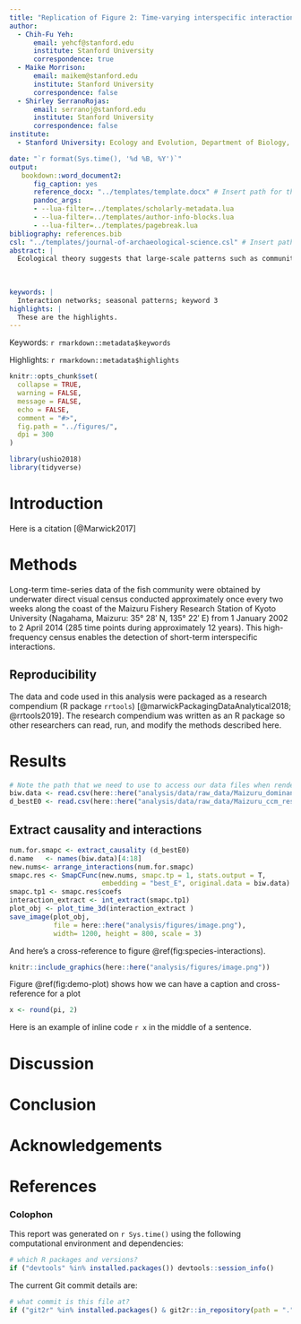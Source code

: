```yaml
---
title: "Replication of Figure 2: Time-varying interspecific interactions in a subset of the Maizuru fish community"
author:
  - Chih-Fu Yeh:
      email: yehcf@stanford.edu
      institute: Stanford University
      correspondence: true
  - Maike Morrison:
      email: maikem@stanford.edu
      institute: Stanford University
      correspondence: false
  - Shirley SerranoRojas:
      email: serranoj@stanford.edu
      institute: Stanford University
      correspondence: false
institute:
  - Stanford University: Ecology and Evolution, Department of Biology, Stanford University, USA

date: "`r format(Sys.time(), '%d %B, %Y')`"
output: 
   bookdown::word_document2:
      fig_caption: yes
      reference_docx: "../templates/template.docx" # Insert path for the DOCX file
      pandoc_args:
      - --lua-filter=../templates/scholarly-metadata.lua
      - --lua-filter=../templates/author-info-blocks.lua
      - --lua-filter=../templates/pagebreak.lua
bibliography: references.bib
csl: "../templates/journal-of-archaeological-science.csl" # Insert path for the bib-style
abstract: |
  Ecological theory suggests that large-scale patterns such as community stability can be influenced by changes in interspecific interactions that arise from the behavioural and/or physiological responses of individual species varying over time. Although this theory has experimental support, evidence from natural ecosystems is lacking. Here, using tools for analysing nonlinear time series and a 12-year-long dataset of fortnightly collected observations on a natural marine fish community in Maizuru Bay, Japan, the show that short-term changes in interaction networks influence overall community dynamics. Figure 2 shows that interactions in the Maizuru Bay fish community are not static; this contradicts a common assumption of ecological research. Instead, they change over time, as expected for a system with nonlinear dynamics. Of the 14 interspecific interactions, on average 8 are negative and 6 are positive. ...
  
  
  
keywords: |
  Interaction networks; seasonal patterns; keyword 3
highlights: |
  These are the highlights. 
---
```


<!-- This is the format for text comments that will be ignored during renderings. Do not put R code in these comments because it will not be ignored. -->

<!-- With the following code you can access and display values from the yml header above. -->

Keywords: `r rmarkdown::metadata$keywords`

Highlights: `r rmarkdown::metadata$highlights`

<!-- The following code chunk defines some general settings how code chunks should behave. -->

```r
knitr::opts_chunk$set(
  collapse = TRUE,
  warning = FALSE,
  message = FALSE,
  echo = FALSE,
  comment = "#>",
  fig.path = "../figures/",
  dpi = 300
)

library(ushio2018)
library(tidyverse)
```

<!-- The actual document text starts here: -->

# Introduction



Here is a citation [@Marwick2017]


# Methods

Long-term time-series data of the fish community were obtained by underwater direct visual census conducted approximately once every two weeks along the coast of the Maizuru Fishery Research Station of Kyoto University (Nagahama, Maizuru: 35° 28′ N, 135° 22′ E) from 1 January 2002 to 2 April 2014 (285 time points during approximately 12 years). This high-frequency census enables the detection of short-term interspecific interactions.

## Reproducibility

The data and code used in this analysis were packaged as a research compendium (R package `rrtools`) [@marwickPackagingDataAnalytical2018; @rrtools2019]. The research compendium was written as an R package so other researchers can read, run, and modify the methods described here.


# Results

<!-- Here's some example analysis code: -->

```r
# Note the path that we need to use to access our data files when rendering this document
biw.data <- read.csv(here::here("analysis/data/raw_data/Maizuru_dominant_sp.csv"))
d_bestE0 <- read.csv(here::here("analysis/data/raw_data/Maizuru_ccm_res.csv"))
```

## Extract causality and interactions

```r
num.for.smapc <- extract_causality (d_bestE0)
d.name   <- names(biw.data)[4:18]
new.nums<- arrange_interactions(num.for.smapc)
smapc.res <- SmapCFunc(new.nums, smapc.tp = 1, stats.output = T,
                       embedding = "best_E", original.data = biw.data)
smapc.tp1 <- smapc.res$coefs
interaction_extract <- int_extract(smapc.tp1)
plot_obj <- plot_time_3d(interaction_extract )
save_image(plot_obj, 
           file = here::here("analysis/figures/image.png"), 
           width= 1200, height = 800, scale = 3)
```

And here's a cross-reference to figure \@ref(fig:species-interactions).

```r
knitr::include_graphics(here::here("analysis/figures/image.png"))
```

Figure \@ref(fig:demo-plot) shows how we can have a caption and cross-reference for a plot

```r
x <- round(pi, 2)
```

Here is an example of inline code `r x` in the middle of a sentence. 

# Discussion

# Conclusion

# Acknowledgements

<!-- The following line inserts a page break  -->

\newpage

# References 

<!-- The following line ensures the references appear here for the MS Word or HTML output files, rather than right at the end of the document (this will not work for PDF files):  -->

<div id="refs"></div>

\newpage

### Colophon

This report was generated on `r Sys.time()` using the following computational environment and dependencies: 

```r
# which R packages and versions?
if ("devtools" %in% installed.packages()) devtools::session_info()
```

The current Git commit details are:

```r
# what commit is this file at? 
if ("git2r" %in% installed.packages() & git2r::in_repository(path = ".")) git2r::repository(here::here())  
```
